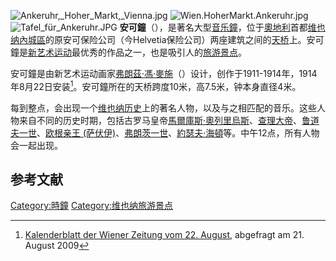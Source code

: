 {{Coord|48.21076095|N|16.37367415|E|type:building_region:AT-9|display=title}}
[[File:Ankeruhr,_Hoher_Markt,_Vienna.jpg|thumb]]
[[File:Wien.HoherMarkt.Ankeruhr.jpg|thumb]]
[[File:Tafel_für_Ankeruhr.JPG|thumb]]
'''安可鐘'''（{{lang-de|Ankeruhr}}），是著名大型[[音乐鐘|音乐鐘]]，位于[[奧地利|奧地利]]首都[[维也纳|维也纳]][[內城區_(維也納)|內城區]]{{tsl|de|Hoher Markt|高市场}}的原安可保险公司（今Helvetia保险公司）两座建筑之间的[[行人天橋|天桥]]上。安可鐘是[[新艺术运动|新艺术运动]]最优秀的作品之一，也是吸引人的[[旅游景点|旅游景点]]。

安可鐘是由新艺术运动画家[[弗朗茲·馮·麥施|弗朗茲·馮·麥施]]（{{lang|de|Franz Matsch}}）设计，创作于1911-1914年，1914年8月22日安装<ref>[http://www.wienerzeitung.at/DesktopDefault.aspx?TabId=3944&alias=wzo&cob=432781 Kalenderblatt der Wiener Zeitung vom 22. August]{{Dead link|date=2018年9月 |bot=InternetArchiveBot |fix-attempted=yes }}, abgefragt am 21. August 2009</ref>。安可鐘所在的天桥跨度10米，高7.5米，钟本身直径4米。

每到整点，会出现一个[[维也纳历史|维也纳历史]]上的著名人物，以及与之相匹配的音乐。这些人物来自不同的历史时期，包括古罗马皇帝[[馬爾庫斯·奧列里烏斯|馬爾庫斯·奧列里烏斯]]、[[查理大帝|查理大帝]]、[[鲁道夫一世_(德意志)|鲁道夫一世]]、[[欧根亲王_(萨伏伊)|欧根亲王 (萨伏伊)]]、[[弗朗茨一世_(神圣罗马帝国)|弗朗茨一世]]、[[約瑟夫·海頓|約瑟夫·海頓]]等。中午12点，所有人物会一起出现。

== 参考文献 ==
<references />
{{commonscat|Ankeruhr}}

[[Category:時鐘|Category:時鐘]]
[[Category:维也纳旅游景点|Category:维也纳旅游景点]]